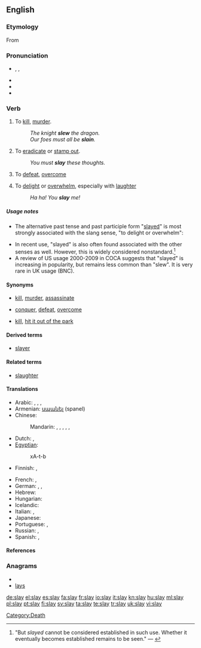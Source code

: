 ==English==

===Etymology===
From {{etyl|ang}} {{term|lang=ang|slēan}}

===Pronunciation===
* {{enPR|slā}}, {{IPA|/sleɪ/}}, {{SAMPA|/sleI/}}
* {{audio|En-us-slay.ogg|Audio (US)}}
* {{rhymes|eɪ}}
* {{homophones|sleigh|sley}}

===Verb===
{{en-verb|slays|slaying|'''[[slew]]''' or '''[[slayed]]'''|'''[[slain]]''' or '''[[slayed]]'''}}

# {{context|now|_|literary}} To [[kill]], [[murder]].
#: ''The knight '''slew''' the dragon.''
#: ''Our foes must all be '''slain'''.''
# {{literary}} To [[eradicate]] or [[stamp out]].
#: ''You must '''slay''' these thoughts.''
# {{rfv-sense}} {{by extension}} To [[defeat]], [[overcome]]
# {{slang}} To [[delight]] or [[overwhelm]], especially with [[laughter]]
#: ''Ha ha!  You '''slay''' me!''

=====Usage notes=====
* The alternative past tense and past participle form "[[slayed]]" is most strongly associated with the slang sense, "to delight or overwhelm":
*: {{quote-book|i2=*::|1929|Harry Charles Witwer|Yes Man's Land|url=http://books.google.com/books?id=3K1EAAAAIAAJ|page=254
|passage="Cutey, you '''slayed''' me !" grins Jackie, working fast. "I guess that's what made the rest of 'em look so bad — you was so good!"}}
* In recent use, "slayed" is also often found associated with the other senses as well.  However, this is widely considered nonstandard.<ref>"But ''slayed'' cannot be considered established in such use.  Whether it eventually becomes established remains to be seen." — {{cite book|title=Merriam-Webster's Dictionary of English Usage|url=http://books.google.com/books?id=2yJusP0vrdgC&pg=PA853&dq=%2Bslayed|id=ISBN 0877791325|author=Merriam-Webster Publishing Co.|pages=853|chapter=slay|year=1994}}</ref>
* A review of US usage 2000-2009 in COCA suggests that "slayed" is increasing in popularity, but remains less common than "slew". It is very rare in UK usage (BNC).

====Synonyms====
* {{sense|to kill, murder}} [[kill]], [[murder]], [[assassinate]]
* {{sense|to defeat, overcome}} [[conquer]], [[defeat]], [[overcome]]
* {{sense|to overwhelm or delight}} [[kill]], [[hit it out of the park]]

====Derived terms====
* [[slayer]]

====Related terms====
* [[slaughter]]

====Translations====
{{trans-top|to kill, murder}}
* Arabic: {{t-|ar|ذبح|tr=dhabaHa}},  {{t|ar|فطس|tr=faTTasa}},  {{t|ar|أزهق|alt=أَزهق|tr='azhaqa}},  {{t+|ar|قتل|tr=qatala}}
* Armenian: [[սպանել]] (spanel)
* Chinese:
*: Mandarin: {{t-|cmn|殺|sc=Hani}},  {{t-|cmn|杀|tr=shā|sc=Hani}}, {{t-|cmn|謀殺|sc=Hani}},  {{t-|cmn|谋杀|tr=móushā|sc=Hani}},  {{t|cmn|殘殺|sc=Hani}},  {{t|cmn|残杀|tr=cánshā|sc=Hani}}
* Dutch: {{t+|nl|doden}}, {{t+|nl|vermoorden}}
* [[Egyptian]]: {{tø|egy|ḫȝtb|alt=ḫtb|sc=Egyp}}
*: <hiero>xA-t-b</hiero>
* Finnish: {{t+|fi|tappaa}}, {{t-|fi|surmata}}
{{trans-mid}}
* French: {{t+|fr|tuer}}, {{t+|fr|assassiner}}
* German: {{t+|de|töten}},  {{t+|de|umbringen}},  {{t+|de|ermorden}}
* Hebrew: {{t+|he|רצח|tr=ratzákh}}
* Hungarian: {{t+|hu|öl}}
* Icelandic: {{t+|is|bana}}
* Italian: {{t+|it|uccidere}}, {{t-|it|assassinare}}
* Japanese: {{t+|ja|殺す|tr=korosu}}
* Portuguese: {{t+|pt|matar}}, {{t+|pt|assassinar}}
* Russian: {{qualifier|perfective}} {{t+|ru|убить|tr=ubít’}},  {{qualifier|imperfective}} {{t+|ru|убивать|tr=ubivát’}}
* Spanish: {{t+|es|matar}}, {{t+|es|asesinar}}
{{trans-bottom}}

====References====
<references/>

===Anagrams===
* {{alphagram|alsy}}
* [[lays#English|lays]]

[[Category:Death]]

[[de:slay]]
[[el:slay]]
[[es:slay]]
[[fa:slay]]
[[fr:slay]]
[[io:slay]]
[[it:slay]]
[[kn:slay]]
[[hu:slay]]
[[ml:slay]]
[[pl:slay]]
[[pt:slay]]
[[fi:slay]]
[[sv:slay]]
[[ta:slay]]
[[te:slay]]
[[tr:slay]]
[[uk:slay]]
[[vi:slay]]